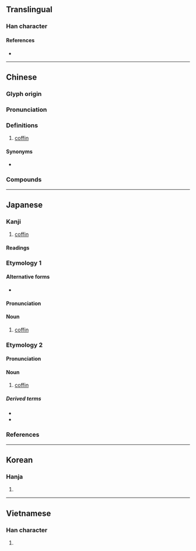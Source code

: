 {{character info/new}}
==Translingual==

===Han character===
{{Han char|rn=75|rad=木|as=08|sn=12|four=43977|canj=DJRR|ids=⿰木官}}

====References====
* {{Han ref|kx=0535.040|dkj=14993|dj=0922.230|hdz=21238.090|uh=68FA|ud=26874|bh=B4C3|bd=46275}}

----

==Chinese==
{{zh-forms}}

===Glyph origin===
{{Han etym}}

===Pronunciation===
{{zh-pron
|m=guān,guàn
|c=gun1
|mn=koan/koaⁿ
|mn_note=koan - literary; koaⁿ - vernacular
|mc=y
|oc=y
|ma=
|cat=n
}}

===Definitions===
{{zh-hanzi}}

# [[coffin]]

====Synonyms====
* {{zh-l|棺材}}

===Compounds===
{{zh-der|棺材|棺槨|棺木|封棺|大劈棺|懸棺葬|沒底棺材|棺材瓤子|石棺|棺柩|棺材板|棺材本|瓦棺篆鼎|桐棺三寸|棺材楦子|棺罩|棺材座子|糊假棺|蓋棺論定|金棺|進棺材|老棺材|蓋棺事定}}

----

==Japanese==

===Kanji===
{{ja-kanji|grade=c|rs=木08}}

# [[coffin]]

====Readings====
{{ja-readings
|kanon=かん<くわん
|goon=かん<くわん
|kun=ひつぎ-
}}

===Etymology 1===
{{wp|lang=ja}}
{{ja-kanjitab|ひつぎ|yomi=k}}

====Alternative forms====
* {{ja-l|柩}}

====Pronunciation====
{{ja-pron|ひつぎ|y=k|acc=0|acc_ref=DJR}}

====Noun====
{{ja-noun|ひつぎ}}

# [[coffin]]

===Etymology 2===
{{ja-kanjitab|かん|yomi=o}}

====Pronunciation====
{{ja-pron|かん|y=o|acc=1|acc_ref=DJR}}

====Noun====
{{ja-noun|かん|hhira=くわん}}

# [[coffin]]

=====Derived terms=====
* {{ja-r|棺を蓋う|かん を おお.う}}
* {{ja-r|棺を蓋いて事定まる|かん を おおいて こと さだまる}}

===References===
<references/>

----

==Korean==

===Hanja===
{{ko-hanja|hangeul=관|eumhun=|rv=gwan|mr=kwan|y=kwan}}

# {{defn|lang=ko|sort=木08}}

----

==Vietnamese==

===Han character===
{{vi-readings|rs=木08|hanviet=quan}}

# {{defn|lang=vi|sort=木08}}